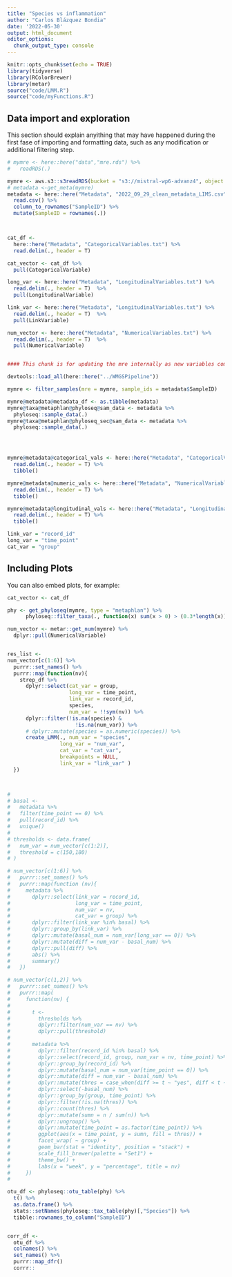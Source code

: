 ```yaml
---
title: "Species vs inflammation"
author: "Carlos Blázquez Bondia"
date: '2022-05-30'
output: html_document
editor_options:
  chunk_output_type: console
---
```


```r
knitr::opts_chunk$set(echo = TRUE)
library(tidyverse)
library(RColorBrewer)
library(metar)
source("code/LMM.R")
source("code/myFunctions.R")

```

## Data import and exploration

This section should explain anyithing that may have happened during the first fase of importing and formatting data, such as any modification or additional filtering step.

```r

# mymre <- here::here("data","mre.rds") %>%
#   readRDS(.)

mymre <- aws.s3::s3readRDS(bucket = "s3://mistral-wp6-advanz4", object = "metagenome/WMGS/MREObject.rds")
# metadata <-get_meta(mymre)
metadata <- here::here("Metadata", "2022_09_29_clean_metadata_LIMS.csv") %>% 
  read.csv() %>% 
  column_to_rownames("SampleID") %>% 
  mutate(SampleID = rownames(.))



cat_df <- 
  here::here("Metadata", "CategoricalVariables.txt") %>% 
  read.delim(., header = T)

cat_vector <- cat_df %>% 
  pull(CategoricalVariable)

long_var <- here::here("Metadata", "LongitudinalVariables.txt") %>%
  read.delim(., header = T)  %>% 
  pull(LongitudinalVariable)

link_var <- here::here("Metadata", "LongitudinalVariables.txt") %>%
  read.delim(., header = T)  %>% 
  pull(LinkVariable)

num_vector <- here::here("Metadata", "NumericalVariables.txt") %>%
  read.delim(., header = T)  %>% 
  pull(NumericalVariable)



```



```r

#### This chunk is for updating the mre internally as new variables come out. Once the final mre is done this chunk will be removed.

devtools::load_all(here::here("../WMGSPipeline"))

mymre <- filter_samples(mre = mymre, sample_ids = metadata$SampleID)

mymre@metadata@metadata_df <- as.tibble(metadata) 
mymre@taxa@metaphlan@phyloseq@sam_data <- metadata %>%
  phyloseq::sample_data(.)
mymre@taxa@metaphlan@phyloseq_sec@sam_data <- metadata %>%
  phyloseq::sample_data(.)




mymre@metadata@categorical_vals <- here::here("Metadata", "CategoricalVariables.txt") %>% 
  read.delim(., header = T) %>% 
  tibble()

mymre@metadata@numeric_vals <- here::here("Metadata", "NumericalVariables.txt") %>% 
  read.delim(., header = T) %>% 
  tibble()

mymre@metadata@longitudinal_vals <- here::here("Metadata", "LongitudinalVariables.txt") %>% 
  read.delim(., header = T) %>% 
  tibble()

link_var = "record_id"
long_var = "time_point"
cat_var = "group"


```
## Including Plots

You can also embed plots, for example:

```r

cat_vector <- cat_df

phy <- get_phyloseq(mymre, type = "metaphlan") %>% 
      phyloseq::filter_taxa(., function(x) sum(x > 0) > (0.3*length(x)), TRUE)

num_vector <- metar::get_num(mymre) %>% 
  dplyr::pull(NumericalVariable)


res_list <- 
num_vector[c(1:6)] %>%
  purrr::set_names() %>%
  purrr::map(function(nv){
    strep_df %>%
      dplyr::select(cat_var = group,
                    long_var = time_point,
                    link_var = record_id,
                    species,
                    num_var = !!sym(nv)) %>%
      dplyr::filter(!is.na(species) &
                      !is.na(num_var)) %>%
      # dplyr::mutate(species = as.numeric(species)) %>%
      create_LMM(., num_var = "species",
                 long_var = "num_var",
                 cat_var = "cat_var",
                 breakpoints = NULL,
                 link_var = "link_var" )
  })




```

```r

# 
# basal <-
#   metadata %>%
#   filter(time_point == 0) %>%
#   pull(record_id) %>%
#   unique()
# 
# thresholds <- data.frame(
#   num_var = num_vector[c(1:2)],
#   threshold = c(150,180)
# )

# num_vector[c(1:6)] %>% 
#   purrr::set_names() %>% 
#   purrr::map(function (nv){
#     metadata %>% 
#       dplyr::select(link_var = record_id,
#                     long_var = time_point, 
#                     num_var = nv,
#                     cat_var = group) %>% 
#       dplyr::filter(link_var %in% basal) %>% 
#       dplyr::group_by(link_var) %>% 
#       dplyr::mutate(basal_num = num_var[long_var == 0]) %>%
#       dplyr::mutate(diff = num_var - basal_num) %>% 
#       dplyr::pull(diff) %>% 
#       abs() %>% 
#       summary()
#   })

# num_vector[c(1,2)] %>%
#   purrr::set_names() %>%
#   purrr::map(
#     function(nv) {
#       
#       t <- 
#         thresholds %>% 
#         dplyr::filter(num_var == nv) %>% 
#         dplyr::pull(threshold)
#       
#       metadata %>%
#         dplyr::filter(record_id %in% basal) %>%
#         dplyr::select(record_id, group, num_var = nv, time_point) %>%
#         dplyr::group_by(record_id) %>%
#         dplyr::mutate(basal_num = num_var[time_point == 0]) %>%
#         dplyr::mutate(diff = num_var - basal_num) %>%
#         dplyr::mutate(thres = case_when(diff >= t ~ "yes", diff < t ~ "no")) %>%
#         dplyr::select(-basal_num) %>%
#         dplyr::group_by(group, time_point) %>%
#         dplyr::filter(!is.na(thres)) %>%
#         dplyr::count(thres) %>%
#         dplyr::mutate(sumn = n / sum(n)) %>%
#         dplyr::ungroup() %>%
#         dplyr::mutate(time_point = as.factor(time_point)) %>%
#         ggplot(aes(x = time_point, y = sumn, fill = thres)) +
#         facet_wrap( ~ group) +
#         geom_bar(stat = "identity", position = "stack") +
#         scale_fill_brewer(palette = "Set1") +
#         theme_bw() +
#         labs(x = "week", y = "percentage", title = nv)
#     })
# 

```

```r

otu_df <- phyloseq::otu_table(phy) %>% 
  t() %>% 
  as.data.frame() %>% 
  stats::setNames(phyloseq::tax_table(phy)[,"Species"]) %>% 
  tibble::rownames_to_column("SampleID")


corr_df <- 
  otu_df %>% 
  colnames() %>% 
  set_names() %>% 
  purrr::map_dfr()
  corrr::

```

